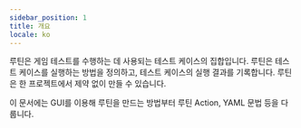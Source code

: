 ```yaml
---
sidebar_position: 1
title: 개요
locale: ko
---
```


루틴은 게임 테스트를 수행하는 데 사용되는 테스트 케이스의 집합입니다. 루틴은 테스트 케이스를 실행하는 방법을 정의하고, 테스트 케이스의 실행 결과를 기록합니다.
루틴은 한 프로젝트에서 제약 없이 만들 수 있습니다.

이 문서에는 GUI를 이용해 루틴을 만드는 방법부터 루틴 Action, YAML 문법 등을 다룹니다.
